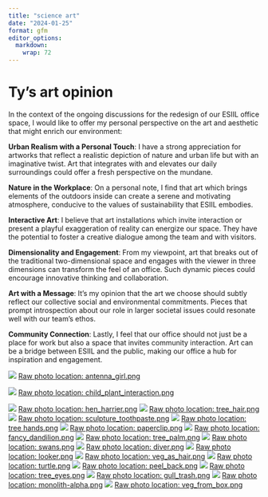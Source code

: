 ```yaml
---
title: "science art"
date: "2024-01-25"
format: gfm
editor_options: 
  markdown: 
    wrap: 72
---
```


# Ty's art opinion

In the context of the ongoing discussions for the redesign of our ESIIL office space, I would like to offer my personal perspective on the art and aesthetic that might enrich our environment:

**Urban Realism with a Personal Touch**: I have a strong appreciation for artworks that reflect a realistic depiction of nature and urban life but with an imaginative twist. Art that integrates with and elevates our daily surroundings could offer a fresh perspective on the mundane.

**Nature in the Workplace**: On a personal note, I find that art which brings elements of the outdoors inside can create a serene and motivating atmosphere, conducive to the values of sustainability that ESIIL embodies.

**Interactive Art**: I believe that art installations which invite interaction or present a playful exaggeration of reality can energize our space. They have the potential to foster a creative dialogue among the team and with visitors.

**Dimensionality and Engagement**: From my viewpoint, art that breaks out of the traditional two-dimensional space and engages with the viewer in three dimensions can transform the feel of an office. Such dynamic pieces could encourage innovative thinking and collaboration.

**Art with a Message**: It's my opinion that the art we choose should subtly reflect our collective social and environmental commitments. Pieces that prompt introspection about our role in larger societal issues could resonate well with our team's ethos.

**Community Connection**: Lastly, I feel that our office should not just be a place for work but also a space that invites community interaction. Art can be a bridge between ESIIL and the public, making our office a hub for inspiration and engagement.

![](../assets/esiil_art/antenna_girl.png)
[Raw photo location: antenna_girl.png](https://github.com/CU-ESIIL/resilience-rare-hydrologic-events-management-innovation-summit-2025__15/blob/main/docs/assets/esiil_art/antenna_girl.png)

![](../assets/esiil_art/child_plant_interaction.png)
[Raw photo location: child_plant_interaction.png](https://github.com/CU-ESIIL/resilience-rare-hydrologic-events-management-innovation-summit-2025__15/blob/main/docs/assets/esiil_art/child_plant_interaction.png)



![](../assets/esiil_art/hen_harrier.png)
[Raw photo location: hen_harrier.png](https://github.com/CU-ESIIL/resilience-rare-hydrologic-events-management-innovation-summit-2025__15/blob/main/docs/assets/esiil_art/hen_harrier.png)
![](../assets/esiil_art/tree_hair.png)
[Raw photo location: tree_hair.png](https://github.com/CU-ESIIL/resilience-rare-hydrologic-events-management-innovation-summit-2025__15/blob/main/docs/assets/esiil_art/tree_hair.png)
![](../assets/esiil_art/sculpture_toothpaste.png)
[Raw photo location: sculpture_toothpaste.png](https://github.com/CU-ESIIL/resilience-rare-hydrologic-events-management-innovation-summit-2025__15/blob/main/docs/assets/esiil_art/sculpture_toothpaste.png)
![](../assets/esiil_art/tree hands.png)
[Raw photo location: tree hands.png](https://github.com/CU-ESIIL/resilience-rare-hydrologic-events-management-innovation-summit-2025__15/blob/main/docs/assets/esiil_art/tree%20hands.png)
![](../assets/esiil_art/paperclip.png)
[Raw photo location: paperclip.png](https://github.com/CU-ESIIL/resilience-rare-hydrologic-events-management-innovation-summit-2025__15/blob/main/docs/assets/esiil_art/paperclip.png)
![](../assets/esiil_art/fancy_dandilion.png)
[Raw photo location: fancy_dandilion.png](https://github.com/CU-ESIIL/resilience-rare-hydrologic-events-management-innovation-summit-2025__15/blob/main/docs/assets/esiil_art/fancy_dandilion.png)
![](../assets/esiil_art/tree_palm.png)
[Raw photo location: tree_palm.png](https://github.com/CU-ESIIL/resilience-rare-hydrologic-events-management-innovation-summit-2025__15/blob/main/docs/assets/esiil_art/tree_palm.png)
![](../assets/esiil_art/swans.png)
[Raw photo location: swans.png](https://github.com/CU-ESIIL/resilience-rare-hydrologic-events-management-innovation-summit-2025__15/blob/main/docs/assets/esiil_art/swans.png)
![](../assets/esiil_art/diver.png)
[Raw photo location: diver.png](https://github.com/CU-ESIIL/resilience-rare-hydrologic-events-management-innovation-summit-2025__15/blob/main/docs/assets/esiil_art/diver.png)
![](../assets/esiil_art/looker.png)
[Raw photo location: looker.png](https://github.com/CU-ESIIL/resilience-rare-hydrologic-events-management-innovation-summit-2025__15/blob/main/docs/assets/esiil_art/looker.png)
![](../assets/esiil_art/veg_as_hair.png)
[Raw photo location: veg_as_hair.png](https://github.com/CU-ESIIL/resilience-rare-hydrologic-events-management-innovation-summit-2025__15/blob/main/docs/assets/esiil_art/veg_as_hair.png)
![](../assets/esiil_art/turtle.png)
[Raw photo location: turtle.png](https://github.com/CU-ESIIL/resilience-rare-hydrologic-events-management-innovation-summit-2025__15/blob/main/docs/assets/esiil_art/turtle.png)
![](../assets/esiil_art/peel_back.png)
[Raw photo location: peel_back.png](https://github.com/CU-ESIIL/resilience-rare-hydrologic-events-management-innovation-summit-2025__15/blob/main/docs/assets/esiil_art/peel_back.png)
![](../assets/esiil_art/tree_eyes.png)
[Raw photo location: tree_eyes.png](https://github.com/CU-ESIIL/resilience-rare-hydrologic-events-management-innovation-summit-2025__15/blob/main/docs/assets/esiil_art/tree_eyes.png)
![](../assets/esiil_art/gull_trash.png)
[Raw photo location: gull_trash.png](https://github.com/CU-ESIIL/resilience-rare-hydrologic-events-management-innovation-summit-2025__15/blob/main/docs/assets/esiil_art/gull_trash.png)
![](../assets/esiil_art/monolith-alpha.png)
[Raw photo location: monolith-alpha.png](https://github.com/CU-ESIIL/resilience-rare-hydrologic-events-management-innovation-summit-2025__15/blob/main/docs/assets/esiil_art/monolith-alpha.png)
![](../assets/esiil_art/veg_from_box.png)
[Raw photo location: veg_from_box.png](https://github.com/CU-ESIIL/resilience-rare-hydrologic-events-management-innovation-summit-2025__15/blob/main/docs/assets/esiil_art/veg_from_box.png)























